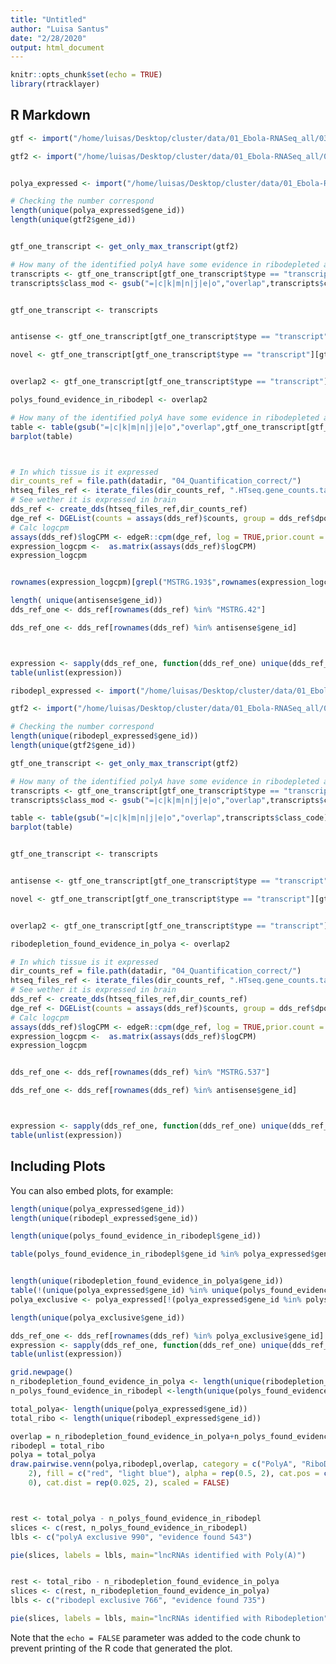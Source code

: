 ```yaml
---
title: "Untitled"
author: "Luisa Santus"
date: "2/28/2020"
output: html_document
---
```


```r
knitr::opts_chunk$set(echo = TRUE)
library(rtracklayer)
```

## R Markdown


```r
gtf <- import("/home/luisas/Desktop/cluster/data/01_Ebola-RNASeq_all/03_novel_lncrnas/01_novel_expressed/02_gffcompare_withribodepleted_assembly/gffcompare_polyAexpressed_assemblyribodepl.gtf.annotated.gtf")

gtf2 <- import("/home/luisas/Desktop/cluster/data/01_Ebola-RNASeq_all/03_novel_lncrnas/01_novel_expressed/03_gffcompare_assembltribodepl_novelexpressed/gffcompare_assemblyribodepl_polyAexpressed.gtf.annotated.gtf")


polya_expressed <- import("/home/luisas/Desktop/cluster/data/01_Ebola-RNASeq_all/03_novel_lncrnas/01_novel_expressed/novel_expressed_polyA.gtf")

# Checking the number correspond
length(unique(polya_expressed$gene_id))
length(unique(gtf2$gene_id))


gtf_one_transcript <- get_only_max_transcript(gtf2)

# How many of the identified polyA have some evidence in ribodepleted as well?
transcripts <- gtf_one_transcript[gtf_one_transcript$type == "transcript"]
transcripts$class_mod <- gsub("=|c|k|m|n|j|e|o","overlap",transcripts$class_code)


gtf_one_transcript <- transcripts


antisense <- gtf_one_transcript[gtf_one_transcript$type == "transcript"][gtf_one_transcript[gtf_one_transcript$type == "transcript"]$class_code =="x"]

novel <- gtf_one_transcript[gtf_one_transcript$type == "transcript"][gtf_one_transcript[gtf_one_transcript$type == "transcript"]$class_code =="u"]


overlap2 <- gtf_one_transcript[gtf_one_transcript$type == "transcript"][gtf_one_transcript[gtf_one_transcript$type == "transcript"]$class_mod =="overlap"]

polys_found_evidence_in_ribodepl <- overlap2

# How many of the identified polyA have some evidence in ribodepleted as well?
table <- table(gsub("=|c|k|m|n|j|e|o","overlap",gtf_one_transcript[gtf_one_transcript$type == "transcript"]$class_code)
barplot(table)



# In which tissue is it expressed 
dir_counts_ref = file.path(datadir, "04_Quantification_correct/")
htseq_files_ref <- iterate_files(dir_counts_ref, ".HTseq.gene_counts.tab")
# See wether it is expressed in brain 
dds_ref <- create_dds(htseq_files_ref,dir_counts_ref)
dge_ref <- DGEList(counts = assays(dds_ref)$counts, group = dds_ref$dpo, genes = rownames(dds_ref), samples = colData(dds_ref))
# Calc logcpm 
assays(dds_ref)$logCPM <- edgeR::cpm(dge_ref, log = TRUE,prior.count = 0.5)
expression_logcpm <-  as.matrix(assays(dds_ref)$logCPM)
expression_logcpm


rownames(expression_logcpm)[grepl("MSTRG.193$",rownames(expression_logcpm))]

length( unique(antisense$gene_id))
dds_ref_one <- dds_ref[rownames(dds_ref) %in% "MSTRG.42"]

dds_ref_one <- dds_ref[rownames(dds_ref) %in% antisense$gene_id]



expression <- sapply(dds_ref_one, function(dds_ref_one) unique(dds_ref_one[,assays(dds_ref_one)$logCPM > 0]$tissue))
table(unlist(expression))

```
```r

ribodepl_expressed <- import("/home/luisas/Desktop/cluster/data/01_Ebola-RNASeq_all/03_novel_lncrnas/01_novel_expressed/novel_expressed_ribodepleted.gtf")

gtf2 <- import("/home/luisas/Desktop/cluster/data/01_Ebola-RNASeq_all/03_novel_lncrnas/01_novel_expressed/04_gffcompare_assemblypolya_ribodeplexpressed/gffcompare_assemblypolya_ribodeplexpressed.gtf.annotated.gtf")

# Checking the number correspond
length(unique(ribodepl_expressed$gene_id))
length(unique(gtf2$gene_id))

gtf_one_transcript <- get_only_max_transcript(gtf2)

# How many of the identified polyA have some evidence in ribodepleted as well?
transcripts <- gtf_one_transcript[gtf_one_transcript$type == "transcript"]
transcripts$class_mod <- gsub("=|c|k|m|n|j|e|o","overlap",transcripts$class_code)

table <- table(gsub("=|c|k|m|n|j|e|o","overlap",transcripts$class_code))
barplot(table)


gtf_one_transcript <- transcripts


antisense <- gtf_one_transcript[gtf_one_transcript$type == "transcript"][gtf_one_transcript[gtf_one_transcript$type == "transcript"]$class_code =="x"]

novel <- gtf_one_transcript[gtf_one_transcript$type == "transcript"][gtf_one_transcript[gtf_one_transcript$type == "transcript"]$class_code =="u"]


overlap2 <- gtf_one_transcript[gtf_one_transcript$type == "transcript"][gtf_one_transcript[gtf_one_transcript$type == "transcript"]$class_mod =="overlap"]

ribodepletion_found_evidence_in_polya <- overlap2

# In which tissue is it expressed 
dir_counts_ref = file.path(datadir, "04_Quantification_correct/")
htseq_files_ref <- iterate_files(dir_counts_ref, ".HTseq.gene_counts.tab")
# See wether it is expressed in brain 
dds_ref <- create_dds(htseq_files_ref,dir_counts_ref)
dge_ref <- DGEList(counts = assays(dds_ref)$counts, group = dds_ref$dpo, genes = rownames(dds_ref), samples = colData(dds_ref))
# Calc logcpm 
assays(dds_ref)$logCPM <- edgeR::cpm(dge_ref, log = TRUE,prior.count = 0.5)
expression_logcpm <-  as.matrix(assays(dds_ref)$logCPM)
expression_logcpm


dds_ref_one <- dds_ref[rownames(dds_ref) %in% "MSTRG.537"]

dds_ref_one <- dds_ref[rownames(dds_ref) %in% antisense$gene_id]



expression <- sapply(dds_ref_one, function(dds_ref_one) unique(dds_ref_one[,assays(dds_ref_one)$logCPM > 0]$tissue))
table(unlist(expression))

```
## Including Plots

You can also embed plots, for example:

```r
length(unique(polya_expressed$gene_id))
length(unique(ribodepl_expressed$gene_id))

length(unique(polys_found_evidence_in_ribodepl$gene_id))

table(polys_found_evidence_in_ribodepl$gene_id %in% polya_expressed$gene_id)


length(unique(ribodepletion_found_evidence_in_polya$gene_id))
table(!(unique(polya_expressed$gene_id) %in% unique(polys_found_evidence_in_ribodepl$gene_id)))
polya_exclusive <- polya_expressed[!(polya_expressed$gene_id %in% polys_found_evidence_in_ribodepl$gene_id),]

length(unique(polya_exclusive$gene_id))

dds_ref_one <- dds_ref[rownames(dds_ref) %in% polya_exclusive$gene_id]
expression <- sapply(dds_ref_one, function(dds_ref_one) unique(dds_ref_one[,assays(dds_ref_one)$logCPM > 0]$tissue))
table(unlist(expression))
```


```r
grid.newpage()
n_ribodepletion_found_evidence_in_polya <- length(unique(ribodepletion_found_evidence_in_polya$gene_id))
n_polys_found_evidence_in_ribodepl <-length(unique(polys_found_evidence_in_ribodepl))

total_polya<- length(unique(polya_expressed$gene_id))
total_ribo <- length(unique(ribodepl_expressed$gene_id))

overlap = n_ribodepletion_found_evidence_in_polya+n_polys_found_evidence_in_ribodepl
ribodepl = total_ribo 
polya = total_polya
draw.pairwise.venn(polya,ribodepl,overlap, category = c("PolyA", "RiboDepleted"), lty = rep("blank", 
    2), fill = c("red", "light blue"), alpha = rep(0.5, 2), cat.pos = c(0, 
    0), cat.dist = rep(0.025, 2), scaled = FALSE)



rest <- total_polya - n_polys_found_evidence_in_ribodepl
slices <- c(rest, n_polys_found_evidence_in_ribodepl)
lbls <- c("polyA exclusive 990", "evidence found 543")

pie(slices, labels = lbls, main="lncRNAs identified with Poly(A)")


rest <- total_ribo - n_ribodepletion_found_evidence_in_polya
slices <- c(rest, n_ribodepletion_found_evidence_in_polya)
lbls <- c("ribodepl exclusive 766", "evidence found 735")

pie(slices, labels = lbls, main="lncRNAs identified with Ribodepletion")

```

Note that the `echo = FALSE` parameter was added to the code chunk to prevent printing of the R code that generated the plot.
